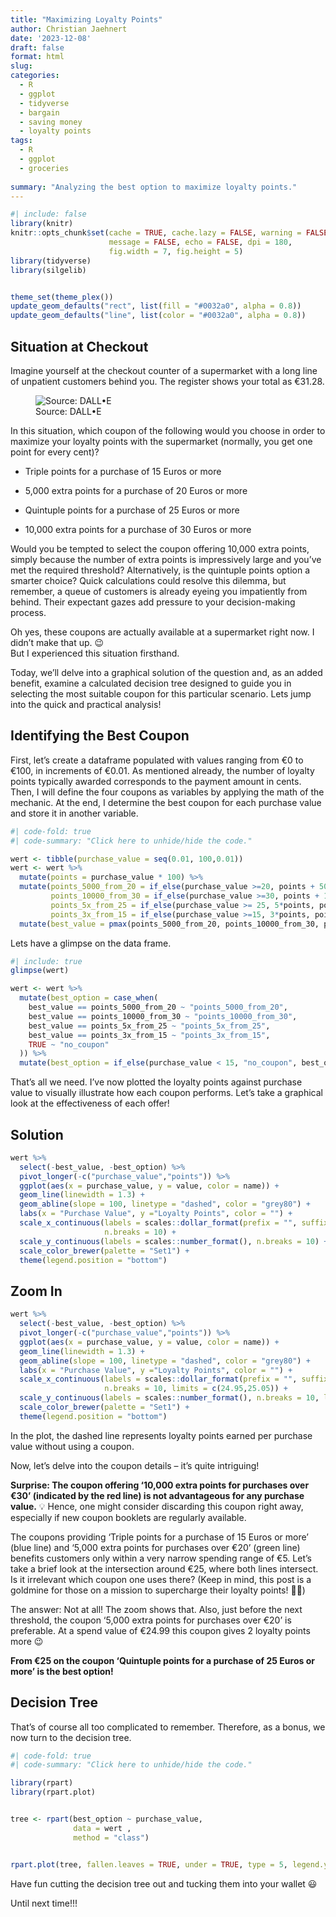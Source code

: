 ```yaml
---
title: "Maximizing Loyalty Points"
author: Christian Jaehnert
date: '2023-12-08'
draft: false
format: html
slug: 
categories:
  - R
  - ggplot
  - tidyverse
  - bargain
  - saving money
  - loyalty points
tags:
  - R
  - ggplot
  - groceries
  
summary: "Analyzing the best option to maximize loyalty points."
---
```


```r
#| include: false
library(knitr)
knitr::opts_chunk$set(cache = TRUE, cache.lazy = FALSE, warning = FALSE, 
                      message = FALSE, echo = FALSE, dpi = 180,
                      fig.width = 7, fig.height = 5)
library(tidyverse)
library(silgelib)


theme_set(theme_plex())
update_geom_defaults("rect", list(fill = "#0032a0", alpha = 0.8))
update_geom_defaults("line", list(color = "#0032a0", alpha = 0.8))

```

## Situation at Checkout

Imagine yourself at the checkout counter of a supermarket with a long line of unpatient customers behind you. The register shows your total as €31.28.

![Source: DALL•E](images/DALL·E%202023-12-08%2023.25.03%20-%20A%20realistic%20depiction%20of%20a%20supermarket%20checkout%20scene.%20Include%20a%20cashier,%20appearing%20professional%20and%20attentive,%20and%20a%20central%20human%20customer%20at%20the%20co.png){fig-align="center"}

In this situation, which coupon of the following would you choose in order to maximize your loyalty points with the supermarket (normally, you get one point for every cent)?

-   Triple points for a purchase of 15 Euros or more

-   5,000 extra points for a purchase of 20 Euros or more

-   Quintuple points for a purchase of 25 Euros or more

-   10,000 extra points for a purchase of 30 Euros or more

Would you be tempted to select the coupon offering 10,000 extra points, simply because the number of extra points is impressively large and you've met the required threshold? Alternatively, is the quintuple points option a smarter choice? Quick calculations could resolve this dilemma, but remember, a queue of customers is already eyeing you impatiently from behind. Their expectant gazes add pressure to your decision-making process.

Oh yes, these coupons are actually available at a supermarket right now. I didn't make that up. 😉\
But I experienced this situation firsthand.

Today, we'll delve into a graphical solution of the question and, as an added benefit, examine a calculated decision tree designed to guide you in selecting the most suitable coupon for this particular scenario. Lets jump into the quick and practical analysis!

## Identifying the Best Coupon

First, let's create a dataframe populated with values ranging from €0 to €100, in increments of €0.01. As mentioned already, the number of loyalty points typically awarded corresponds to the payment amount in cents. Then, I will define the four coupons as variables by applying the math of the mechanic. At the end, I determine the best coupon for each purchase value and store it in another variable.

```r
#| code-fold: true
#| code-summary: "Click here to unhide/hide the code."

wert <- tibble(purchase_value = seq(0.01, 100,0.01))
wert <- wert %>% 
  mutate(points = purchase_value * 100) %>% 
  mutate(points_5000_from_20 = if_else(purchase_value >=20, points + 5000, points),
         points_10000_from_30 = if_else(purchase_value >=30, points + 10000, points),
         points_5x_from_25 = if_else(purchase_value >= 25, 5*points, points),
         points_3x_from_15 = if_else(purchase_value >=15, 3*points, points)) %>% 
  mutate(best_value = pmax(points_5000_from_20, points_10000_from_30, points_5x_from_25, points_3x_from_15))

```

Lets have a glimpse on the data frame.

```r
#| include: true
glimpse(wert)
```

```r

wert <- wert %>% 
  mutate(best_option = case_when(
    best_value == points_5000_from_20 ~ "points_5000_from_20",
    best_value == points_10000_from_30 ~ "points_10000_from_30",
    best_value == points_5x_from_25 ~ "points_5x_from_25",
    best_value == points_3x_from_15 ~ "points_3x_from_15",
    TRUE ~ "no_coupon"
  )) %>% 
  mutate(best_option = if_else(purchase_value < 15, "no_coupon", best_option))
```

That's all we need. I've now plotted the loyalty points against purchase value to visually illustrate how each coupon performs. Let's take a graphical look at the effectiveness of each offer!

::: panel-tabset
## Solution

```r

wert %>% 
  select(-best_value, -best_option) %>% 
  pivot_longer(-c("purchase_value","points")) %>% 
  ggplot(aes(x = purchase_value, y = value, color = name)) +
  geom_line(linewidth = 1.3) +
  geom_abline(slope = 100, linetype = "dashed", color = "grey80") +
  labs(x = "Purchase Value", y ="Loyalty Points", color = "") +
  scale_x_continuous(labels = scales::dollar_format(prefix = "", suffix = "€"), 
                     n.breaks = 10) +
  scale_y_continuous(labels = scales::number_format(), n.breaks = 10) +
  scale_color_brewer(palette = "Set1") +
  theme(legend.position = "bottom")
```

## Zoom In

```r
wert %>% 
  select(-best_value, -best_option) %>% 
  pivot_longer(-c("purchase_value","points")) %>% 
  ggplot(aes(x = purchase_value, y = value, color = name)) +
  geom_line(linewidth = 1.3) +
  geom_abline(slope = 100, linetype = "dashed", color = "grey80") +
  labs(x = "Purchase Value", y ="Loyalty Points", color = "") +
  scale_x_continuous(labels = scales::dollar_format(prefix = "", suffix = "€"), 
                     n.breaks = 10, limits = c(24.95,25.05)) +
  scale_y_continuous(labels = scales::number_format(), n.breaks = 10, limits = c(7490,7510)) +
  scale_color_brewer(palette = "Set1") +
  theme(legend.position = "bottom")
```
:::

In the plot, the dashed line represents loyalty points earned per purchase value without using a coupon.

Now, let's delve into the coupon details -- it's quite intriguing!

**Surprise: The coupon offering '10,000 extra points for purchases over €30' (indicated by the red line) is not advantageous for any purchase value.** 💡 Hence, one might consider discarding this coupon right away, especially if new coupon booklets are regularly available.

The coupons providing 'Triple points for a purchase of 15 Euros or more' (blue line) and '5,000 extra points for purchases over €20' (green line) benefits customers only within a very narrow spending range of €5. Let's take a brief look at the intersection around €25, where both lines intersect. Is it irrelevant which coupon one uses there? (Keep in mind, this post is a goldmine for those on a mission to supercharge their loyalty points! 🚀😉)

The answer: Not at all! The zoom shows that. Also, just before the next threshold, the coupon '5,000 extra points for purchases over €20' is preferable. At a spend value of €24.99 this coupon gives 2 loyalty points more 😉

**From €25 on the coupon 'Quintuple points for a purchase of 25 Euros or more' is the best option!**

## Decision Tree

That's of course all too complicated to remember. Therefore, as a bonus, we now turn to the decision tree.

```r
#| code-fold: true
#| code-summary: "Click here to unhide/hide the code."

library(rpart)
library(rpart.plot)


tree <- rpart(best_option ~ purchase_value, 
              data = wert , 
              method = "class")


rpart.plot(tree, fallen.leaves = TRUE, under = TRUE, type = 5, legend.y = NA)


```

Have fun cutting the decision tree out and tucking them into your wallet 😃

Until next time!!!
